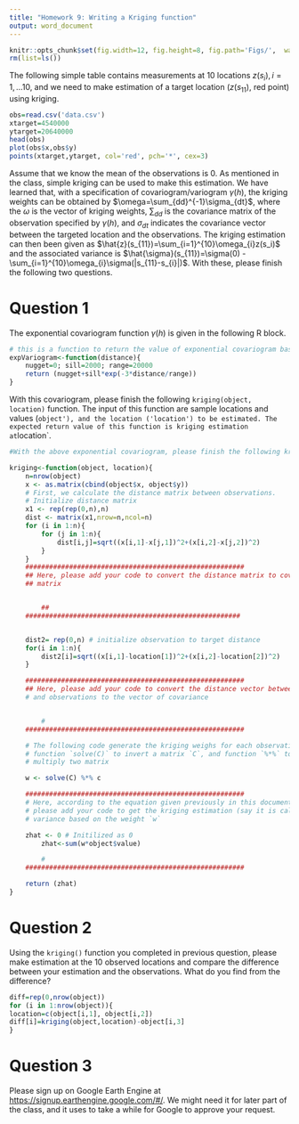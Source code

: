 ```yaml
---
title: "Homework 9: Writing a Kriging function"
output: word_document
---
```


```r
knitr::opts_chunk$set(fig.width=12, fig.height=8, fig.path='Figs/',  warning=FALSE, message=FALSE)
rm(list=ls())
```

The following simple table contains measurements at $10$ locations $z(s_i),
i = 1,\dots 10$, and we need to make estimation of a target location
($z(s_{11})$, red point) using kriging.

```r

obs=read.csv('data.csv')
xtarget=4540000
ytarget=20640000
head(obs)
plot(obs$x,obs$y)
points(xtarget,ytarget, col='red', pch='*', cex=3)
```

Assume that we know the mean of the observations is $0$. As mentioned in
the class, simple kriging can be used to make this estimation. We have
learned that, with a specification of covariogram/variogram $\gamma(h)$,
the kriging weights can be obtained by $\omega=\sum_{dd}^{-1}\sigma_{dt}$,
where the $\omega$ is the vector of kriging weights, $\sum_{dd}$ is the
covariance matrix of the observation specified by $\gamma(h)$, and
$\sigma_{dt}$ indicates the covariance vector between the targeted location
and the observations. The kriging estimation can then been given as
$\hat{z}(s_{11})=\sum_{i=1}^{10}\omega_{i}z(s_i)$ and the associated
variance is $\hat{\sigma}(s_{11})=\sigma(0) -
\sum_{i=1}^{10}\omega_{i}\sigma(|s_{11}-s_{i}|)$. With these, please finish
the following two questions. 

# Question 1

The exponential covariogram function $\gamma(h)$ is given in the following
R block.

```r

# this is a function to return the value of exponential covariogram based on the input distance. The covariogram parameters have been specified. 
expVariogram<-function(distance){
    nugget=0; sill=2000; range=20000
    return (nugget+sill*exp(-3*distance/range))
}
```

With this covariogram, please finish the following `kriging(object, location)`
function. The input of this function are sample locations and values
(`object'), and the location ('location') to be estimated. The expected return
value of this function is kriging estimation at `location`.

```r

#With the above exponential covariogram, please finish the following kriging function

kriging<-function(object, location){
	n=nrow(object)
	x <- as.matrix(cbind(object$x, object$y))
	# First, we calculate the distance matrix between observations. 
	# Initialize distance matrix
	x1 <- rep(rep(0,n),n)         
	dist <- matrix(x1,nrow=n,ncol=n) 
	for (i in 1:n){ 
		for (j in 1:n){ 
			dist[i,j]=sqrt((x[i,1]-x[j,1])^2+(x[i,2]-x[j,2])^2) 
		} 
	}
	#######################################################
	## Here, please add your code to convert the distance matrix to covariance
	## matrix


        ## 
	######################################################


	dist2= rep(0,n) # initialize observation to target distance 
	for(i in 1:n){
		dist2[i]=sqrt((x[i,1]-location[1])^2+(x[i,2]-location[2])^2)
	}

	#######################################################
	## Here, please add your code to convert the distance vector between target
	# and observations to the vector of covariance 


        #
	#######################################################

	# The following code generate the kriging weighs for each observations. 
	# function `solve(C)` to invert a matrix `C`, and function `%*%` to
	# multiply two matrix

	w <- solve(C) %*% c

	#######################################################
	# Here, according to the equation given previously in this document,
	# please add your code to get the kriging estimation (say it is called zhat) and the associated
	# variance based on the weight `w`

	zhat <- 0 # Initilized as 0
        zhat<-sum(w*object$value)

        #
	#######################################################

	return (zhat)
}

```

# Question 2

Using the `kriging()` function you completed in previous question, please
make estimation at the $10$ observed locations and compare the difference
between your estimation and the observations. What do you find from the
difference?

```r

diff=rep(0,nrow(object))
for (i in 1:nrow(object)){
location=c(object[i,1], object[i,2])
diff[i]=kriging(object,location)-object[i,3]
}

```


# Question 3

Please sign up on Google Earth Engine at
[https://signup.earthengine.google.com/#/](https://signup.earthengine.googl
e.com/#/). We might need it for later part of the class, and it uses to
take a while for Google to approve your request.
